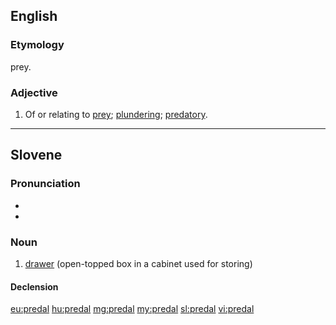 ==English==

===Etymology===
{{etyl|la|en}} {{lena}} {{term|praeda}} prey.

===Adjective===
{{en-adj}}

# Of or relating to [[prey]]; [[plunder]]ing; [[predatory]].
#: {{rfquotek|Boyse}}

{{Webster 1913}}

----

==Slovene==

===Pronunciation===
* {{IPA|lang=sl|/prɛˈdáːl/}}
* {{sl-tonal|predȃl}}

===Noun===
{{sl-noun|predál|m-in|predála|predáli}}

# [[drawer]] (open-topped box in a cabinet used for storing)

====Declension====
{{sl-decl-noun-m|predál}}

[[eu:predal]]
[[hu:predal]]
[[mg:predal]]
[[my:predal]]
[[sl:predal]]
[[vi:predal]]
